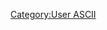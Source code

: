 {{Userbox|#99FFFF|#55FFFF|[[ASCII|ASCII]]|<small>这个用户使用[[ASCII]]思考。</small>}}
[[Category:User ASCII]]